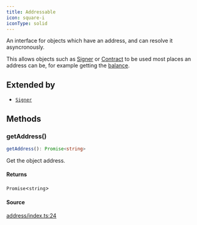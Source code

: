 ```yaml
---
title: Addressable
icon: square-i
iconType: solid
---
```


An interface for objects which have an address, and can resolve it asyncronously.

This allows objects such as [Signer](Signer) or [Contract](../classes/Contract) to be used most places an address can
be, for example getting the [balance](../interfaces/Provider#getBalance).

## Extended by

- [`Signer`](/sdk/content/interfaces/Signer)

## Methods

### getAddress()

```ts
getAddress(): Promise<string>
```

Get the object address.

#### Returns

`Promise`\<`string`\>

#### Source

[address/index.ts:24](https://github.com/dominant-strategies/quais.js/blob/b933caa87ef69ba5037d92b4910f17bf5321524f/src/address/index.ts#L24)
